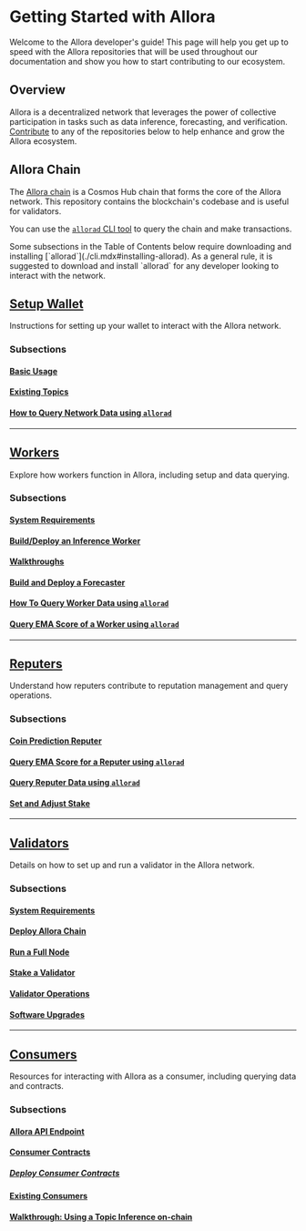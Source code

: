
# Getting Started with Allora

Welcome to the Allora developer's guide! This page will help you get up to speed with the Allora repositories that will be used throughout our documentation and show you how to start contributing to our ecosystem. 

## Overview

Allora is a decentralized network that leverages the power of collective participation in tasks such as data inference, forecasting, and verification. [Contribute](../../community/contribute.mdx) to any of the repositories below to help enhance and grow the Allora ecosystem.

## Allora Chain

The [Allora chain](https://github.com/allora-network/allora-chain) is a Cosmos Hub chain that forms the core of the Allora network. This repository contains the blockchain's codebase and is useful for validators.

You can use the [`allorad` CLI tool](./cli.mdx#installing-allorad) to query the chain and make transactions.

<Callout>
Some subsections in the Table of Contents below require downloading and installing [`allorad`](./cli.mdx#installing-allorad).
As a general rule, it is suggested to download and install `allorad` for any developer looking to interact with the network.
</Callout>

## [Setup Wallet](./setup-wallet.mdx)
Instructions for setting up your wallet to interact with the Allora network.

### Subsections
#### [Basic Usage](./basic-usage.mdx)
#### [Existing Topics](./existing-topics.mdx)
#### [How to Query Network Data using `allorad`](./query-network-data.mdx)
  
---

## [Workers](../workers/workers.mdx)
Explore how workers function in Allora, including setup and data querying.

### Subsections
#### [System Requirements](../workers/requirements.mdx)
#### [Build/Deploy an Inference Worker](../workers/deploy-worker.mdx)
#### [Walkthroughs](../workers/walkthroughs/index.mdx)
#### [Build and Deploy a Forecaster](../workers/deploy-forecaster.mdx)
#### [How To Query Worker Data using `allorad`](../workers/query-worker-data.mdx)
#### [Query EMA Score of a Worker using `allorad`](../workers/query-ema-score.mdx)

---

## [Reputers](../reputers)
Understand how reputers contribute to reputation management and query operations.

### Subsections
#### [Coin Prediction Reputer](../reputers/coin-prediction-reputer.mdx)
#### [Query EMA Score for a Reputer using `allorad`](../reputers/query-ema-score.mdx)
#### [Query Reputer Data using `allorad`](../reputers/query-reputer-data.mdx)
#### [Set and Adjust Stake](../reputers/set-and-adjust-stake.mdx)

---

## [Validators](../validators/validators.mdx)
Details on how to set up and run a validator in the Allora network.

### Subsections
#### [System Requirements](../validators/nop-requirements.mdx)
#### [Deploy Allora Chain](../validators/deploy-chain.mdx)
#### [Run a Full Node](../validators/run-full-node.mdx)
#### [Stake a Validator](../validators/stake-a-validator.mdx)
#### [Validator Operations](../validators/validator-operations.mdx)
#### [Software Upgrades](../validators/software-upgrades.mdx)

---

## [Consumers](../consumers)
Resources for interacting with Allora as a consumer, including querying data and contracts.

### Subsections
#### [Allora API Endpoint](../consumers/allora-api-endpoint.mdx)
#### [Consumer Contracts](../consumers/consumer-contracts/deploy-consumer.mdx)
##### [Deploy Consumer Contracts](../consumers/consumer-contracts/dev-consumers.mdx)
#### [Existing Consumers](../consumers/existing-consumers.mdx)
#### [Walkthrough: Using a Topic Inference on-chain](../consumers/walkthrough-use-topic-inference.mdx)